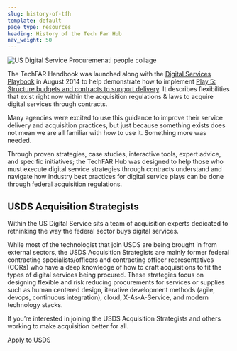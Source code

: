 ```yaml
---
slug: history-of-tfh
template: default
page_type: resources
heading: History of the Tech Far Hub
nav_weight: 50
---
```

![US Digital Service Procuremenati people collage](/assets/img/techfarHero.png 'US Digital Service Procuremenati people collage')

The TechFAR Handbook was launched along with the [Digital Services Playbook](http://playbook.cio.gov) in August 2014 to help demonstrate how to implement [Play 5: Structure budgets and contracts to support delivery](http://playbook.cio.gov/#play5). It describes flexibilities that exist right now within the acquisition regulations & laws to acquire digital services through contracts.

Many agencies were excited to use this guidance to improve their service delivery and acquisition practices, but just because something exists does not mean we are all familiar with how to use it. Something more was needed. 

Through proven strategies, case studies, interactive tools, expert advice, and specific initiatives; the TechFAR Hub was designed to help those who must execute digital service strategies through contracts understand and navigate how industry best practices for digital service plays can be done through federal acquisition regulations.

## USDS Acquisition Strategists
Within the US Digital Service sits a team of acquisition experts dedicated to rethinking the way the federal sector buys digital services.

While most of the technologist that join USDS are being brought in from external sectors, the USDS Acquisition Strategists are mainly former federal contracting specialists/officers and contracting officer representatives (CORs) who have a deep knowledge of how to craft acquisitions to fit the types of digital services being procured. These strategies focus on designing flexible and risk reducing procurements for services or supplies such as human centered design, iterative development methods (agile, devops, continuous integration), cloud, X-As-A-Service, and modern technology stacks.

If you’re interested in joining the USDS Acquisition Strategists and others working to make acquisition better for all. 

<a class="usa-button" target="_blank" href="https://www.usds.gov/join.html">Apply to USDS</a>

